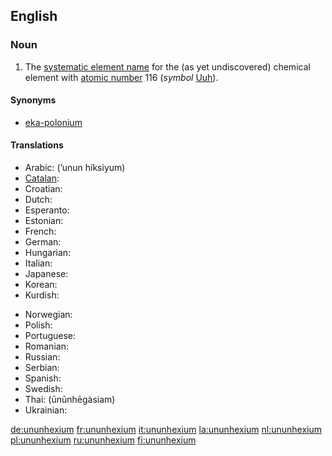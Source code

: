 ==English==
{{elements|Uuh|ununpentium|Uup|ununseptium|Uus}}

===Noun===
{{en-noun|-}}
{{wikipedia}}

# {{element}} The [[systematic element name]] for the (as yet undiscovered) chemical element with [[atomic number]] 116 (''symbol'' [[Uuh]]).

====Synonyms====
*[[eka-polonium]]

====Translations====
{{trans-top|element with atomic number 116}}
*Arabic: {{ARchar|[[أنون هيكسيوم]]}} (’unun híksiyum) {{m}}
*[[Catalan]]: {{t|ca|ununhexi|m}}
*Croatian: {{t|hr|ununheksij|m}}
*Dutch: {{t|nl|ununhexium|n}}
*Esperanto: {{t|eo|ununheksio}}
*Estonian: {{t|et|ununheksium}}
*French: {{t|fr|ununhexium|m}}
*German: {{t|de|Ununhexium|n}}
*Hungarian: {{t|hu|ununhexium}}
*Italian: {{t|it|ununhexio|m}}
*Japanese: {{t|ja|ウンウンヘキシウム|ununhekishiumu}}
*Korean: {{t|ko|우눈헥슘|tr=ununheksyum}}
*Kurdish: {{t|ku|ûnûnheksiyûm}}
{{trans-mid}}
*Norwegian: {{t|no|ununhexium}}
*Polish: {{t|pl|ununhexium|m}}
*Portuguese: {{t|pt|ununhéxio|m}}
*Romanian: {{t|ro|ununhexiu|n}}
*Russian: {{t|ru|унунгексий|unungéksij|m}}
*Serbian: {{t|sr|унунхексијум|tr=ununheksijum|m}}
*Spanish: {{t|es|ununhexio|m}}
*Swedish: {{t|sv|ununhexium}}
*Thai: {{THchar|[[อูนอูนเฮกเซียม]]}} (ūnūnhēgàsiam)
*Ukrainian: {{t|uk|унунгексій|m|tr=ununhéksij}}
{{trans-bottom}}

[[de:ununhexium]]
[[fr:ununhexium]]
[[it:ununhexium]]
[[la:ununhexium]]
[[nl:ununhexium]]
[[pl:ununhexium]]
[[ru:ununhexium]]
[[fi:ununhexium]]